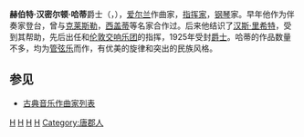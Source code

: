 {{Multiple issues|
{{Expand language|en|time=2021-12-05}}
{{Unreferenced|time=2021-12-05T15:20:38+00:00}}
}}
{{Infobox classical
| 中文名 = 汉密尔顿·哈蒂
| 画像 = Hamiltonharty.jpg
| 附注 = 约1920年的哈蒂
| 原文名 = Herbert Hamilton Harty
| 国别 = 爱尔兰
| 出生日期 = {{birth date|1879|12|4}}
| 出生地 = {{UK}}[[北爱尔兰|北爱尔兰]][[舍布魯克|希尔斯布鲁]]
| 逝世日期 = {{death date and age|1941|2|19|1879|12|4}}
| 逝世地 = {{UK}}[[東薩塞克斯郡|东萨塞克斯郡]][[霍夫_(英格蘭)|霍夫]]
| 所属时期 = [[浪漫主義音樂|浪漫主义]]，[[二十世紀古典音樂|20世纪]]
| 所属乐派 = 
| 擅长作品类型 = 管弦乐
| 代表作 = 钢琴协奏曲，小提琴协奏曲，爱尔兰交响曲
| 师从 = 
| 学生 = 
| 官方网站 = 
}}

'''赫伯特·汉密尔顿·哈蒂'''爵士（{{lang-en|Sir '''Herbert Hamilton Harty'''}}，{{bd|1879年|12月4日|1941年|2月19日|I}}），[[爱尔兰|爱尔兰]]作曲家，[[指挥家|指挥家]]，[[钢琴|钢琴]]家。早年他作为伴奏家登台，曾与[[弗里茨·克莱斯勒|克莱斯勒]]，[[西格提·約瑟夫|西盖蒂]]等名家合作过。后来他结识了[[汉斯·里希特|汉斯·里希特]]，受到其帮助，先后出任{{Link-en|哈莱管弦乐团|The Hallé}}和[[伦敦交响乐团|伦敦交响乐团]]的指挥，1925年受封[[爵士|爵士]]。哈蒂的作品数量不多，均为[[管弦乐|管弦乐]]而作，有优美的旋律和突出的民族风格。

== 参见 ==
* [[古典音乐作曲家列表|古典音乐作曲家列表]]

{{Authority control}}
[[Category:浪漫主义作曲家|H]]
[[Category:20世纪作曲家|H]]
[[Category:爱尔兰作曲家|H]]
[[Category:英国作曲家|H]]
[[Category:唐郡人|Category:唐郡人]]